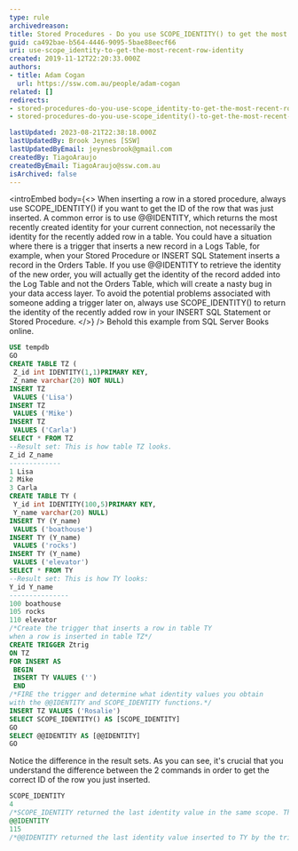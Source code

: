 ```yaml
---
type: rule
archivedreason:
title: Stored Procedures - Do you use SCOPE_IDENTITY() to get the most recent row identity?
guid: ca492bae-b564-4446-9095-5bae88eecf66
uri: use-scope_identity-to-get-the-most-recent-row-identity
created: 2019-11-12T22:20:33.000Z
authors:
- title: Adam Cogan
  url: https://ssw.com.au/people/adam-cogan
related: []
redirects:
- stored-procedures-do-you-use-scope_identity-to-get-the-most-recent-row-identity
- stored-procedures-do-you-use-scope_identity()-to-get-the-most-recent-row-identity

lastUpdated: 2023-08-21T22:38:18.000Z
lastUpdatedBy: Brook Jeynes [SSW]
lastUpdatedByEmail: jeynesbrook@gmail.com
createdBy: TiagoAraujo
createdByEmail: TiagoAraujo@ssw.com.au
isArchived: false
---
```


<introEmbed
  body={<>
When inserting a row in a stored procedure, always use SCOPE\_IDENTITY() if you want to get the ID of the row that was just inserted. A common error is to use @@IDENTITY, which returns the most recently created identity for your current connection, not necessarily the identity for the recently added row in a table. You could have a situation where there is a trigger that inserts a new record in a Logs Table, for example, when your Stored Procedure or INSERT SQL Statement inserts a record in the Orders Table. If you use @@IDENTITY to retrieve the identity of the new order, you will actually get the identity of the record added into the Log Table and not the Orders Table, which will create a nasty bug in your data access layer. To avoid the potential problems associated with someone adding a trigger later on, always use SCOPE\_IDENTITY() to return the identity of the recently added row in your INSERT SQL Statement or Stored Procedure.
  </>}
/>
Behold this example from SQL Server Books online.

```sql
USE tempdb
GO
CREATE TABLE TZ (
 Z_id int IDENTITY(1,1)PRIMARY KEY,
 Z_name varchar(20) NOT NULL)
INSERT TZ
 VALUES ('Lisa')
INSERT TZ
 VALUES ('Mike')
INSERT TZ
 VALUES ('Carla')
SELECT * FROM TZ
--Result set: This is how table TZ looks.
Z_id Z_name
-------------
1 Lisa
2 Mike
3 Carla
CREATE TABLE TY (
 Y_id int IDENTITY(100,5)PRIMARY KEY,
 Y_name varchar(20) NULL)
INSERT TY (Y_name)
 VALUES ('boathouse')
INSERT TY (Y_name)
 VALUES ('rocks')
INSERT TY (Y_name)
 VALUES ('elevator')
SELECT * FROM TY
--Result set: This is how TY looks:
Y_id Y_name
---------------
100 boathouse
105 rocks
110 elevator
/*Create the trigger that inserts a row in table TY
when a row is inserted in table TZ*/
CREATE TRIGGER Ztrig
ON TZ
FOR INSERT AS
 BEGIN
 INSERT TY VALUES ('')
 END
/*FIRE the trigger and determine what identity values you obtain
with the @@IDENTITY and SCOPE_IDENTITY functions.*/
INSERT TZ VALUES ('Rosalie')
SELECT SCOPE_IDENTITY() AS [SCOPE_IDENTITY]
GO
SELECT @@IDENTITY AS [@@IDENTITY]
GO
```

Notice the difference in the result sets. As you can see, it's crucial that you understand the difference between the 2 commands in order to get the correct ID of the row you just inserted.

```sql
SCOPE_IDENTITY
4
/*SCOPE_IDENTITY returned the last identity value in the same scope. This was the insert on table TZ.*/
@@IDENTITY
115
/*@@IDENTITY returned the last identity value inserted to TY by the trigger. This fired because of an earlier insert on TZ.*/
```
